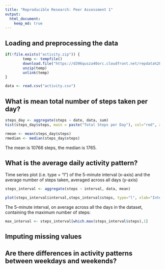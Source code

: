 ```yaml
---
title: "Reproducible Research: Peer Assessment 1"
output: 
  html_document:
    keep_md: true
---
```



## Loading and preprocessing the data



```r
if(!file.exists("activity.zip")) {
        temp <- tempfile()
        download.file("https://d396qusza40orc.cloudfront.net/repdata%2Fdata%2Factivity.zip",temp)
        unzip(temp)
        unlink(temp)
}

data <- read.csv("activity.csv")
```

## What is mean total number of steps taken per day?


```r
steps_day <- aggregate(steps ~ date, data, sum)
hist(steps_day$steps, main = paste("Total Steps per Day"), col="red", xlab="Number of Steps")
```

```r
rmean <- mean(steps_day$steps)
rmedian <- median(steps_day$steps)
```

The mean is 10766 steps, the median is 1765.


## What is the average daily activity pattern?


Time series plot (i.e. type = "l") of the 5-minute interval (x-axis) and the average number of steps taken, averaged across all days (y-axis)


```r

steps_interval <- aggregate(steps ~ interval, data, mean)

plot(steps_interval$interval,steps_interval$steps, type="l", xlab="Interval", ylab="Number of Steps",main="Average Number of Steps per Day by 5 min intervals")


```

The 5-minute interval, on average across all the days in the dataset, containing the maximum number of steps:

```r
max_interval <- steps_interval[which.max(steps_interval$steps),1]

```





## Imputing missing values



## Are there differences in activity patterns between weekdays and weekends?
